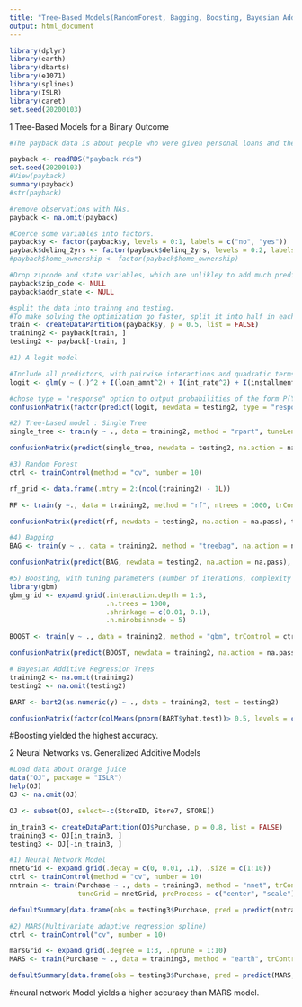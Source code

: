```yaml
---
title: "Tree-Based Models(RandomForest, Bagging, Boosting, Bayesian Additive Regression Trees), Neural Networks"
output: html_document
---
```


```r
library(dplyr)
library(earth)
library(dbarts)
library(e1071)
library(splines)
library(ISLR)
library(caret)
set.seed(20200103)
```


1 Tree-Based Models for a Binary Outcome
```r
#The payback data is about people who were given personal loans and the question is whether the loan was paid back on time or not.

payback <- readRDS("payback.rds")
set.seed(20200103)
#View(payback)
summary(payback)
#str(payback)
```

```r
#remove observations with NAs.
payback <- na.omit(payback)

#Coerce some variables into factors. 
payback$y <- factor(payback$y, levels = 0:1, labels = c("no", "yes"))
payback$delinq_2yrs <- factor(payback$delinq_2yrs, levels = 0:2, labels = c("0", "1", "2"))
#payback$home_ownership <- factor(payback$home_ownership)

#Drop zipcode and state variables, which are unlikley to add much predictive power to the model. 
payback$zip_code <- NULL
payback$addr_state <- NULL

```

```r
#split the data into trainng and testing. 
#To make solving the optimization go faster, split it into half in each. 
train <- createDataPartition(payback$y, p = 0.5, list = FALSE)
training2 <- payback[train, ]
testing2 <- payback[-train, ]
```

```r
#1) A logit model

#Include all predictors, with pairwise interactions and quadratic terms for each numeric variables. 
logit <- glm(y ~ (.)^2 + I(loan_amnt^2) + I(int_rate^2) + I(installment^2) + I(emp_length^2) + I(annual_inc^2) + I(earliest_cr_line^2) + I(open_acc^2) + I(pub_rec^2) + I(revol_bal^2) + I(total_acc^2), data = training2, family = binomial(link = "logit"))
```

```r
#chose type = "response" option to output probabilities of the form P(Y = 1|X)
confusionMatrix(factor(predict(logit, newdata = testing2, type = "response") > 0.5, levels = c(FALSE, TRUE), labels = c("no", "yes")), testing2$y)
```

```r
#2) Tree-based model : Single Tree
single_tree <- train(y ~ ., data = training2, method = "rpart", tuneLength = 10, na.action = na.omit)

confusionMatrix(predict(single_tree, newdata = testing2, na.action = na.pass), testing2$y)
```

```r
#3) Random Forest
ctrl <- trainControl(method = "cv", number = 10)

rf_grid <- data.frame(.mtry = 2:(ncol(training2) - 1L))

RF <- train(y ~., data = training2, method = "rf", ntrees = 1000, trControl = ctrl, tuneGrid = rf_Grid, na.action = na.omit)

confusionMatrix(predict(rf, newdata = testing2, na.action = na.pass), testing2$y)

```

```r
#4) Bagging
BAG <- train(y ~ ., data = training2, method = "treebag", na.action = na.omit, trControl = ctrl)

confusionMatrix(predict(BAG, newdata = testing2, na.action = na.pass), testing2$y)
```

```r
#5) Boosting, with tuning parameters (number of iterations, complexity of the tree, learning rate, minimum number of training set samples in a node for splitting)
library(gbm)
gbm_grid <- expand.grid(.interaction.depth = 1:5, 
                        .n.trees = 1000,
                        .shrinkage = c(0.01, 0.1),
                        .n.minobsinnode = 5)

BOOST <- train(y ~ ., data = training2, method = "gbm", trControl = ctrl, tuneGrid = gbm_grid, verbose = FALSE, na.action = na.omit)

confusionMatrix(predict(BOOST, newdata = training2, na.action = na.pass), testing2$y)
```

```r
# Bayesian Additive Regression Trees
training2 <- na.omit(training2)
testing2 <- na.omit(testing2)

BART <- bart2(as.numeric(y) ~ ., data = training2, test = testing2)

confusionMatrix(factor(colMeans(pnorm(BART$yhat.test))> 0.5, levels = c(FALSE, TRUE), labels = levels(testing2$y)), testing2$y)
```

#Boosting yielded the highest accuracy.


2 Neural Networks vs. Generalized Additive Models

```r
#Load data about orange juice
data("OJ", package = "ISLR")
help(OJ)
OJ <- na.omit(OJ)
```

```r
OJ <- subset(OJ, select=-c(StoreID, Store7, STORE))

in_train3 <- createDataPartition(OJ$Purchase, p = 0.8, list = FALSE)
training3 <- OJ[in_train3, ]
testing3 <- OJ[-in_train3, ]
```

```r
#1) Neural Network Model
nnetGrid <- expand.grid(.decay = c(0, 0.01, .1), .size = c(1:10))
ctrl <- trainControl(method = "cv", number = 10)
nntrain <- train(Purchase ~ ., data = training3, method = "nnet", trControl = ctrl, 
                 tuneGrid = nnetGrid, preProcess = c("center", "scale"), trace = FALSE)
```

```r
defaultSummary(data.frame(obs = testing3$Purchase, pred = predict(nntrain, newdata = testing3)))
```

```r
#2) MARS(Multivariate adaptive regression spline)
ctrl <- trainControl("cv", number = 10)

marsGrid <- expand.grid(.degree = 1:3, .nprune = 1:10)
MARS <- train(Purchase ~ ., data = training3, method = "earth", trControl = ctrl, tuneGrid = marsGrid)
```

```r
defaultSummary(data.frame(obs = testing3$Purchase, pred = predict(MARS, newdata = testing3)))
```

#neural network Model yields a higher accuracy than MARS model. 

